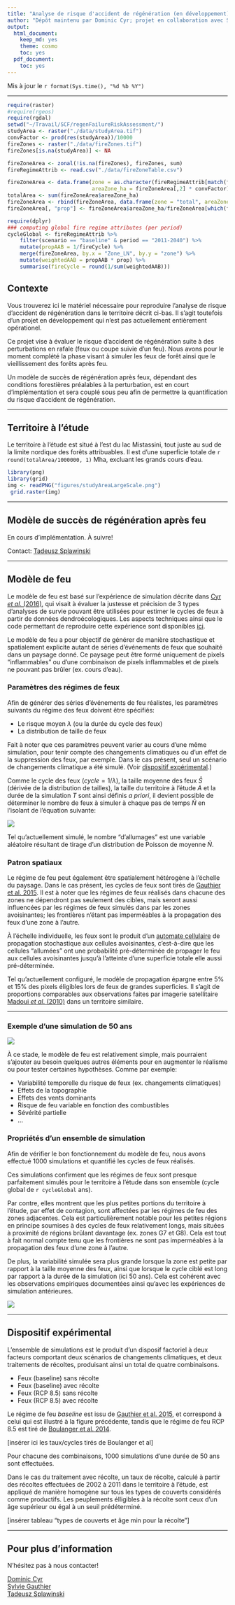 ```yaml
---
title: "Analyse de risque d'accident de régénération (en développement)"
author: "Dépôt maintenu par Dominic Cyr; projet en collaboration avec Sylvie Gauthier et Tadeusz Splawinski"
output:
  html_document:
    keep_md: yes
    theme: cosmo
    toc: yes
  pdf_document:
    toc: yes
---
```


Mis à jour le `r format(Sys.time(), "%d %b %Y")`


-------

```r

require(raster)
#require(rgeos)
require(rgdal)
setwd("~/Travail/SCF/regenFailureRiskAssessment/")
studyArea <- raster("./data/studyArea.tif")
convFactor <- prod(res(studyArea))/10000
fireZones <- raster("./data/fireZones.tif")
fireZones[is.na(studyArea)] <- NA

fireZoneArea <- zonal(!is.na(fireZones), fireZones, sum)
fireRegimeAttrib <- read.csv("./data/fireZoneTable.csv")

fireZoneArea <- data.frame(zone = as.character(fireRegimeAttrib[match(fireZoneArea[,1], fireRegimeAttrib$ID),"Zone_LN"]),
                           areaZone_ha = fireZoneArea[,2] * convFactor)
totalArea <- sum(fireZoneArea$areaZone_ha)
fireZoneArea <- rbind(fireZoneArea, data.frame(zone = "total", areaZone_ha = totalArea))
fireZoneArea[, "prop"] <- fireZoneArea$areaZone_ha/fireZoneArea[which(fireZoneArea$zone == "total"),"areaZone_ha"]

require(dplyr)
### computing global fire regime attributes (per period)
cycleGlobal <- fireRegimeAttrib %>%
    filter(scenario == "baseline" & period == "2011-2040") %>%
    mutate(propAAB = 1/fireCycle) %>%
    merge(fireZoneArea, by.x = "Zone_LN", by.y = "zone") %>%
    mutate(weightedAAB = propAAB * prop) %>%
    summarise(fireCycle = round(1/sum(weightedAAB)))

```

## Contexte

Vous trouverez ici le matériel nécessaire pour reproduire l'analyse de risque d'accident de régénération dans le territoire décrit ci-bas. Il s'agit toutefois d'un projet en développement qui n'est pas actuellement entièrement opérationel.

Ce projet vise à évaluer le risque d'accident de régénération suite à des perturbations en rafale (feux ou coupe suivie d'un feu). Nous avons pour le moment complété la phase visant à simuler les feux de forêt ainsi que le vieillissement des forêts après feu.

Un modèle de succès de régénération après feux, dépendant des conditions forestières préalables à la perturbation, est en court d'implémentation et sera couplé sous peu afin de permettre la quantification du risque d'accident de régénération.



------------


## Territoire à l'étude

Le territoire à l'étude est situé à l'est du lac Mistassini, tout juste au sud de la limite nordique des forêts attribuables. Il est d'une superficie totale de `r round(totalArea/1000000, 1)` Mha, excluant les grands cours d'eau. 


```r
library(png)
library(grid)
img <- readPNG("figures/studyAreaLargeScale.png")
 grid.raster(img)
```


------------


## Modèle de succès de régénération après feu

En cours d'implémentation. À suivre!

Contact: [Tadeusz Splawinski][7]

------------


## Modèle de feu

Le modèle de feu est basé sur l'expérience de simulation décrite dans [Cyr _et al_. (2016)][1], qui visait à évaluer la justesse et précision de 3 types d'analyses de survie pouvant être utilisées pour estimer le cycles de feux à partir de données dendroécologiques. Les aspects techniques ainsi que le code permettant de reproduire cette expérience sont disponibles [ici][2].

Le modèle de feu a pour objectif de générer de manière stochastique et spatialement explicite autant de séries d'événements de feux que souhaité dans un paysage donné. Ce paysage peut être formé uniquement de pixels "inflammables" ou d'une combinaison de pixels inflammables et de pixels ne pouvant pas brûler (ex. cours d'eau).

### Paramètres des régimes de feux

Afin de générer des séries d'événements de feu réalistes, les paramètres suivants du régime des feux doivent être spécifiés:

* Le risque moyen $\lambda$ (ou la durée du cycle des feux)
* La distribution de taille de feux

Fait à noter que ces paramètres peuvent varier au cours d'une même simulation, pour tenir compte des changements climatiques ou d'un effet de la suppression des feux, par exemple. Dans le cas présent, seul un scénario de changements climatique a été simulé. (Voir [dispositif expérimental][9].)

Comme le cycle des feux ($cycle = 1/\lambda$), la taille moyenne des feux $\bar{S}$ (dérivée de la distribution de tailles), la taille du territoire à l'étude $A$ et la durée de la simulation $T$ sont ainsi définis *a priori*, il devient possible de déterminer le nombre de feux à simuler à chaque pas de temps $\bar{N}$ en l'isolant de l'équation suivante:

![](README_files/figure-html/cycle.gif)
  

Tel qu'actuellement simulé, le nombre "d'allumages" est une variable aléatoire résultant de tirage d'un distribution de Poisson de moyenne $\bar{N}$.

### Patron spatiaux

Le régime de feu peut également être spatialement hétérogène à l'échelle du paysage. Dans le cas présent, les cycles de feux sont tirés de [Gauthier et al. 2015][8]. Il est à noter que les régimes de feux réalisés dans chacune des zones ne dépendront pas seulement des cibles, mais seront aussi influencées par les régimes de feux simulés dans par les zones avoisinantes; les frontières n'étant pas imperméables à la propagation des feux d'une zone à l'autre.

À l'échelle individuelle, les feux sont le produit d'un [automate cellulaire][4] de propagation stochastique aux cellules avoisinantes, c'est-à-dire que les cellules "allumées" ont une probabilité pré-déterminée de propager le feu aux cellules avoisinantes jusqu'à l'atteinte d'une superficie totale elle aussi pré-déterminée.

Tel qu'actuellement configuré, le modèle de propagation épargne entre 5% et 15% des pixels éligibles lors de feux de grandes superficies. Il s'agit de proportions comparables aux observations faites par imagerie satellitaire [Madoui _et al_. (2010)][3] dans un territoire similaire.


------------


### Exemple d'une simulation de 50 ans

![](figures/tsfExample.gif)


À ce stade, le modèle de feu est relativement simple, mais pourraient s'ajouter au besoin quelques autres éléments pour en augmenter le réalisme ou pour tester certaines hypothèses. Comme par exemple:

* Variabilité temporelle du risque de feux (ex. changements climatiques)
* Effets de la topographie
* Effets des vents dominants
* Risque de feu variable en fonction des combustibles
* Sévérité partielle
* ...

### Propriétés d'un ensemble de simulation

Afin de vérifier le bon fonctionnement du modèle de feu, nous avons effectué 1000 simulations et quantifié les cycles de feux réalisés.

Ces simulations confirment que les régimes de feux sont presque parfaitement simulés pour le territoire à l'étude dans son ensemble (cycle global de `r cycleGlobal` ans).

Par contre, elles montrent que les plus petites portions du territoire à l'étude, par effet de contagion, sont affectées par les régimes de feu des zones adjacentes. Cela est particulièrement notable pour les petites régions en principe soumises à des cycles de feux relativement longs, mais situées à proximité de régions brûlant davantage (ex. zones G7 et G8). Cela est tout à fait normal compte tenu que les frontières ne sont pas imperméables à la propagation des feux d'une zone à l'autre.

De plus, la variabilité simulée sera plus grande lorsque la zone est petite par rapport à la taille moyenne des feux, ainsi que lorsque le cycle ciblé est long par rapport à la durée de la simulation (ici 50 ans). Cela est cohérent avec les observations empiriques documentées ainsi qu'avec les expériences de simulation antérieures.

![](figures/realizedFC_baseline.png)


-------------


## Dispositif expérimental

L'ensemble de simulations est le produit d'un disposif factoriel à deux facteurs comportant deux scénarios de changements climatiques, et deux traitements de récoltes, produisant ainsi un total de quatre combinaisons.

* Feux (baseline) sans récolte  
* Feux (baseline) avec récolte  
* Feux (RCP 8.5) sans récolte  
* Feux (RCP 8.5) avec récolte

Le régime de feu *baseline* est issu de [Gauthier et al. 2015][8], et correspond à celui qui est illustré à la figure précédente, tandis que le régime de feu RCP 8.5 est tiré de [Boulanger et al. 2014][10].


[insérer ici les taux/cycles tirés de Boulanger et al]

Pour chacune des combinaisons, 1000 simulations d'une durée de 50 ans sont effectuées.

Dans le cas du traitement avec récolte, un taux de récolte, calculé à partir des récoltes effectuées de 2002 à 2011 dans le territoire à l'étude, est appliqué de manière homogène sur tous les types de couverts considérés comme productifs. Les peuplements élligibles à la récolte sont ceux d'un âge supérieur ou égal à un seuil prédéterminé.

[insérer tableau "types de couverts et âge min pour la récolte"]


-------------




## Pour plus d'information

N'hésitez pas à nous contacter!

[Dominic Cyr][5]  
[Sylvie Gauthier][6]  
[Tadeusz Splawinski][7]  


[1]: http://www.mdpi.com/1999-4907/7/7/131/html
[2]: https://github.com/dcyr/survFire
[3]: http://www.publish.csiro.au/wf/WF10049
[4]: https://fr.wikipedia.org/wiki/Automate_cellulaire
[5]: http://dominiccyr.ca
[6]: https://scf.rncan.gc.ca/employes/vue/sgauthie
[7]: http://www.cef-cfr.ca/index.php?n=Membres.TadeuszSplawinski
[8]: http://www.nrcresearchpress.com/doi/10.1139/cjfr-2014-0125#.WEHWNnUrLRY
[9]: https://github.com/dcyr/risqueAccidentRegen#dispositif-expérimental
[10]: http://www.nrcresearchpress.com/doi/abs/10.1139/cjfr-2013-0372
